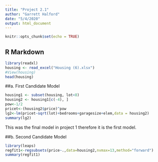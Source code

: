```yaml
---
title: "Project 2.1"
author: "Garrett Halford"
date: "5/4/2020"
output: html_document
---
```


```r
knitr::opts_chunk$set(echo = TRUE)
```

## R Markdown

```r
library(readxl)
housing <- read_excel("Housing (6).xlsx")
#View(housing)
head(housing)
```

##a.
First Candidate Model
```r
housing1 <- subset(housing, lot<8)
housing2 <- housing1[c(-4), ]
pow<-1/2
pricet<-(housing2$price)^pow
lg2<-lm(pricet~sqrt(lot)+bedrooms+garagesize+elem,data = housing2)
summary(lg2)
```
This was the final model in project 1 therefore it is the first model.

##b.
Second Candidate Model
```r
library(leaps)
regfit1<-regsubsets(price~.,data=housing2,nvmax=13,method="forward")
summary(regfit1)
```
